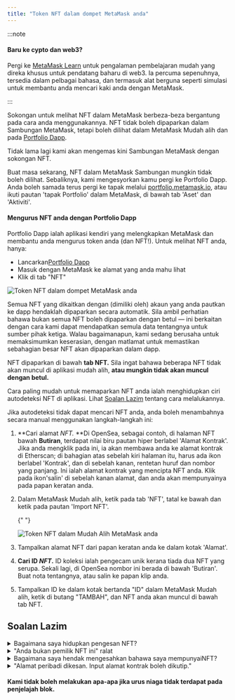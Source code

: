 ```yaml
---
title: "Token NFT dalam dompet MetaMask anda"
---
```



:::note

#### Baru ke cypto dan web3?

Pergi ke [MetaMask Learn](https://learn.metamask.io/) untuk pengalaman pembelajaran mudah yang direka khusus untuk pendatang baharu di web3. Ia percuma sepenuhnya, tersedia dalam pelbagai bahasa, dan termasuk alat berguna seperti simulasi untuk membantu anda mencari kaki anda dengan MetaMask.

:::

Sokongan untuk melihat NFT dalam MetaMask berbeza-beza bergantung pada cara anda menggunakannya. NFT tidak boleh dipaparkan dalam Sambungan MetaMask, tetapi boleh dilihat dalam MetaMask Mudah alih dan pada [Portfolio Dapp](https://portfolio.metamask.io).

Tidak lama lagi kami akan mengemas kini Sambungan MetaMask dengan sokongan NFT.

<Tabs>

<TabItem value="Portfolio Dapp" label="Portfolio Dapp">

Buat masa sekarang, NFT dalam MetaMask Sambungan mungkin tidak boleh dilihat. Sebaliknya, kami mengesyorkan kamu pergi ke Portfolio Dapp. Anda boleh samada terus pergi ke tapak melalui [portfolio.metamask.io](https://portfolio.metamask.io), atau ikuti pautan 'tapak Portfolio' dalam MetaMask, di bawah tab 'Aset' dan 'Aktiviti'.

#### Mengurus NFT anda dengan Portfolio Dapp

Portfolio Dapp ialah aplikasi kendiri yang melengkapkan MetaMask dan membantu anda mengurus token anda (dan NFT!). Untuk melihat NFT anda, hanya:

- Lancarkan[Portfolio Dapp](https://portfolio.metamask.io/)
- Masuk dengan MetaMask ke alamat yang anda mahu lihat
- Klik di tab "NFT"

<div class="center-container">
  <div class="img-medium">
    <img
      src={
        require("../../../../../img/i18n/legacy/NFT_tokens_in_your_MetaMask_wallet_1.gif")
          .default
      }
      alt="Token NFT dalam dompet MetaMask anda"
    />
  </div>
</div>

Semua NFT yang dikaitkan dengan (dimiliki oleh) akaun yang anda pautkan ke dapp hendaklah dipaparkan secara automatik. Sila ambil perhatian bahawa bukan semua NFT boleh dipaparkan dengan betul — ini berkaitan dengan cara kami dapat mendapatkan semula data tentangnya untuk sumber pihak ketiga. Walau bagaimanapun, kami sedang berusaha untuk memaksimumkan keserasian, dengan matlamat untuk memastikan sebahagian besar NFT akan dipaparkan dalam dapp.

</TabItem>

<TabItem value="Mudah alih" label="Mudah alih">

NFT dipaparkan di bawah **tab NFT.** Sila ingat bahawa beberapa NFT tidak akan muncul di aplikasi mudah alih, **atau mungkin tidak akan muncul dengan betul.**

Cara paling mudah untuk memaparkan NFT anda ialah menghidupkan ciri autodeteksi NFT di aplikasi. Lihat [Soalan Lazim](#soalan-lazim) tentang cara melalukannya.

Jika autodeteksi tidak dapat mencari NFT anda, anda boleh menambahnya secara manual menggunakan langkah-langkah ini:

1. **Cari alamat _NFT._ **Di OpenSea, sebagai contoh, di halaman NFT bawah **Butiran**, terdapat nilai biru pautan hiper berlabel 'Alamat Kontrak'. Jika anda mengklik pada ini, ia akan membawa anda ke alamat kontrak di Etherscan; di bahagian atas sebelah kiri halaman itu, harus ada ikon berlabel 'Kontrak', dan di sebelah kanan, rentetan huruf dan nombor yang panjang. Ini ialah alamat kontrak yang mencipta NFT anda. Klik pada ikon'salin' di sebelah kanan alamat, dan anda akan mempunyainya pada papan keratan anda.

2. Dalam MetaMask Mudah alih, ketik pada tab 'NFT', tatal ke bawah dan ketik pada pautan 'Import NFT'.

   {" "}

   <div class="center-container">
     <div class="img-medium">
       <img
         src={
           require("../../../../../img/i18n/legacy/NFT_tokens_in_your_MetaMask_Mobile2.png")
             .default
         }
         alt="Token NFT dalam Mudah Alih MetaMask anda"
       />
     </div>
   </div>

3. Tampalkan alamat NFT dari papan keratan anda ke dalam kotak 'Alamat'.

4. **Cari ID _NFT_.** ID koleksi ialah pengecam unik kerana tiada dua NFT yang serupa. Sekali lagi, di OpenSea nombor ini berada di bawah 'Butiran'. Buat nota tentangnya, atau salin ke papan klip anda.

5. Tampalkan ID ke dalam kotak bertanda "ID" dalam MetaMask Mudah alih, ketik di butang "TAMBAH", dan NFT anda akan muncul di bawah tab NFT.

</TabItem>

</Tabs>

## **Soalan Lazim**

<details>
<summary>Bagaimana saya hidupkan pengesan NFT?</summary>

<div>

Apabila anda beralih ke tab 'NFT' pada halaman utama aplikasi, jika anda belum menghidupkan pengesanan NFT, gesaan akan muncul. Ikut pautan yang terkandung di dalamnya untuk memaparkan menu tetapan yang sesuai di mana anda boleh menghidupkan autodeteksi.

Sila ambil perhatian: **Autodeteksi NFT hanya tersedia di Ethereum mainnet**. Pilihan tidak akan muncul dalam tetapan jika anda mempunyai rangkaian lain yang dipilih.

Sebaliknya, ikut langkah-langkah ini:

1. Cari menu tetapan dengan mengetik ikon hamburger di penjuru kiri sebelah atas aplikasi.

2. Cari "Keselamatan & Privasi".

3. Kuis suis untuk menghidupkan autopengesan. **Ambil perhatian bahawa 'Dayakan OpenSea API' mesti dihidupkan juga, jika tidak suis autodeteksi NFT akan dikelabukan**.

   {" "}

   <div class="center-container">
     <div class="img-medium">
       <img
         src={
           require("../../../../../img/i18n/legacy/MetaMask_Mobile_Autodetect_NFTs.gif")
             .default
         }
         alt="MetaMask Mudah alih Autopengesan NFT"
       />
     </div>
   </div>

   Kebanyakan NFT kini sepatutnya muncul secara automatik di bawah tab 'NFT' dompet anda.

</div>
</details>

<details>
<summary>"Anda bukan pemilik NFT ini" ralat</summary>

<div>

Jika anda menerima mesej yang memberitahu anda bahawa anda bukan pemilik NFT, sila pastikan anda cuba menambah token ke akaun MetaMask yang betul. Juga, sila sahkan pada penjelajah blok rangkaian bahawa anda memiliki NFT di alamat dompet MetaMask anda. Lihat [panduan](/managing-my-wallet/how-to-check-my-wallet-activity-on-the-blockchain-explorer) kami jika anda tidak pasti bagaimana hendak memeriksa dompet anda di blok penjelajah.

</div>
</details>

<details>
<summary> Bagaimana saya hendak mengesahkan bahawa saya mempunyaiNFT?</summary>

<div>

[Cari alamat dompet MetaMask anda pada penjelajah blok](/managing-my-wallet/how-to-check-my-wallet-activity-on-the-blockchain-explorer) dan semak urus niaga anda untuk melihat sama ada pemindahan NFT ke dalam dompet anda telah berjaya. Sebagai alternatif, cari alamat kontrak NFT dan semak sama ada lokasinya sepadan dengan alamat dompet anda dan urus niaga telah selesai.

Anda boleh melihat semua transaksi yang dilakukan dengan NFT anda dengan mengklik tab "ERC-1155/ERC-721 Token Txns" pada blok penjelajah. Jika anda tidak melihat NFT di sini, hubungi pengirim.

</div>
</details>

<details>
<summary>"Alamat peribadi dikesan. Input alamat kontrak boleh dikutip."</summary>

<div>

Ralat ini muncul jika anda telah menampal dalam alamat dompet dan bukannya alamat NFT itu sendiri. Ikut arahan di bawah tab _Mudah alih_ di atas untuk mencari lokasi alamat kontrak NFT, dan tampalkan ini sebaliknya.

</div>
</details>

#### **Kami tidak boleh melakukan apa-apa jika urus niaga tidak terdapat pada penjelajah blok.**
